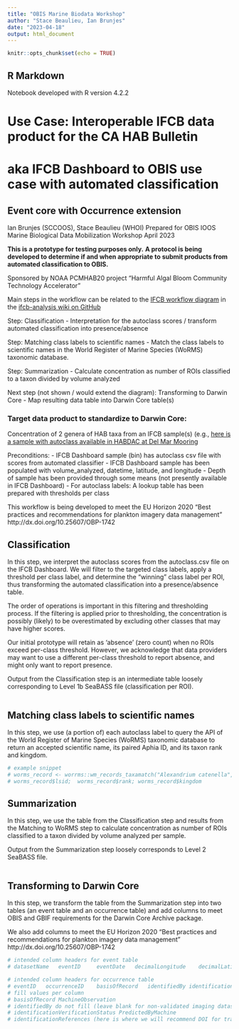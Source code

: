 ```yaml
---
title: "OBIS Marine Biodata Workshop"
author: "Stace Beaulieu, Ian Brunjes"
date: "2023-04-18"
output: html_document
---
```


```r
knitr::opts_chunk$set(echo = TRUE)
```
## R Markdown
Notebook developed with R version 4.2.2

# Use Case: Interoperable IFCB data product for the CA HAB Bulletin
# aka IFCB Dashboard to OBIS use case with automated classification
## Event core with Occurrence extension
Ian Brunjes (SCCOOS), Stace Beaulieu (WHOI)
Prepared for OBIS IOOS Marine Biological Data Mobilization Workshop April 2023

**This is a prototype for testing purposes only.**
**A protocol is being developed to determine if and when appropriate to submit products from automated classification to OBIS.**

Sponsored by NOAA PCMHAB20 project “Harmful Algal Bloom Community Technology Accelerator”

Main steps in the workflow can be related to the [IFCB workflow diagram](https://raw.githubusercontent.com/hsosik/ifcb-analysis/master/Development/IFCB%20workflow%20chart.png) in the [ifcb-analysis wiki on GitHub](https://github.com/hsosik/ifcb-analysis/wiki)

Step: Classification
- Interpretation for the autoclass scores / transform automated classification into presence/absence

Step: Matching class labels to scientific names
- Match the class labels to scientific names in the World Register of Marine Species (WoRMS) taxonomic database.

Step: Summarization
- Calculate concentration as number of ROIs classified to a taxon divided by volume analyzed

Next step (not shown / would extend the diagram): Transforming to Darwin Core
- Map resulting data table into Darwin Core table(s)

### Target data product to standardize to Darwin Core:
Concentration of 2 genera of HAB taxa from an IFCB sample(s) (e.g., [here is a sample with autoclass available in HABDAC at Del Mar Mooring](https://ifcb.caloos.org/timeline?dataset=del-mar-mooring&bin=D20210620T221255_IFCB158)

Preconditions:
- IFCB Dashboard sample (bin) has autoclass csv file with scores from automated classifier
- IFCB Dashboard sample has been populated with volume_analyzed, datetime, latitude, and longitude
- Depth of sample has been provided through some means (not presently available in IFCB Dashboard)
- For autoclass labels: A lookup table has been prepared with thresholds per class

This workflow is being developed to meet the EU Horizon 2020 “Best practices and recommendations for plankton imagery data management” http://dx.doi.org/10.25607/OBP-1742

## Classification
In this step, we interpret the autoclass scores from the autoclass.csv file on the IFCB Dashboard. We will filter to the targeted class labels, apply a threshold per class label, and determine the “winning” class label per ROI, thus transforming the automated classification into a presence/absence table.

The order of operations is important in this filtering and thresholding process. If the filtering is applied prior to thresholding, the concentration is possibly (likely) to be overestimated by excluding other classes that may have higher scores.

Our initial prototype will retain as ‘absence’ (zero count) when no ROIs exceed per-class threshold. However, we acknowledge that data providers may want to use a different per-class threshold to report absence, and might only want to report presence.

Output from the Classification step is an intermediate table loosely corresponding to Level 1b SeaBASS file (classification per ROI).

```r


```

## Matching class labels to scientific names
In this step, we use (a portion of) each autoclass label to query the API of the World Register of Marine Species (WoRMS) taxonomic database to return an accepted scientific name, its paired Aphia ID, and its taxon rank and kingdom.

```r
# example snippet
# worms_record <- worrms::wm_records_taxamatch("Alexandrium catenella", fuzzy = TRUE)[[1]]
# worms_record$lsid;  worms_record$rank; worms_record$kingdom


```

## Summarization
In this step, we use the table from the Classification step and results from the Matching to WoRMS step to calculate concentration as number of ROIs classified to a taxon divided by volume analyzed per sample.

Output from the Summarization step loosely corresponds to Level 2 SeaBASS file.

```r


```

## Transforming to Darwin Core
In this step, we transform the table from the Summarization step into two tables (an event table and an occurrence table) and add columns to meet OBIS and GBIF requirements for the Darwin Core Archive package.

We also add columns to meet the EU Horizon 2020 “Best practices and recommendations for plankton imagery data management” http://dx.doi.org/10.25607/OBP-1742

```r
# intended column headers for event table
# datasetName 	eventID 	eventDate 	decimalLongitude 	decimalLatitude 	countryCode 	geodeticDatum 	minimumDepthInMeters 	maximumDepthInMeters

# intended column headers for occurrence table
# eventID 	occurrenceID 	basisOfRecord 	identifiedBy identificationVerificationStatus 	identificationReferences 	associatedMedia 	verbatimIdentification 	scientificName 	scientificNameID 	taxonRank kingdom 	occurrenceStatus 	institutionCode
# fill values per column
# basisOfRecord MachineObservation
# identifiedBy do not fill (leave blank for non-validated imaging dataset)
# identificationVerificationStatus PredictedByMachine
# identificationReferences (here is where we will recommend DOI for trained model)


```
